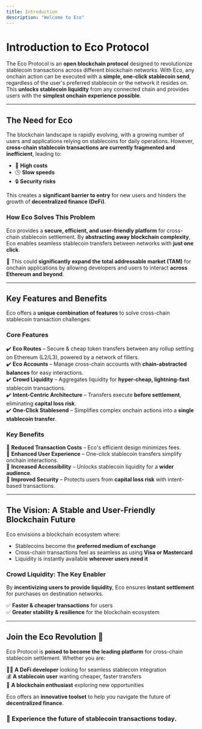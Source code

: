 ```yaml
---
title: Introduction
description: "Welcome to Eco"
---
```


# Introduction to Eco Protocol

The Eco Protocol is an **open blockchain protocol** designed to revolutionize stablecoin transactions across different blockchain networks. With Eco, any onchain action can be executed with a **simple, one-click stablecoin send**, regardless of the user's preferred stablecoin or the network it resides on. This **unlocks stablecoin liquidity** from any connected chain and provides users with the **simplest onchain experience possible**.  

---

## The Need for Eco

The blockchain landscape is rapidly evolving, with a growing number of users and applications relying on stablecoins for daily operations. However, **cross-chain stablecoin transactions are currently fragmented and inefficient**, leading to:  

- 🚨 **High costs**  
- 🕒 **Slow speeds**  
- 🔒 **Security risks**  

This creates a **significant barrier to entry** for new users and hinders the growth of **decentralized finance (DeFi)**.  

### **How Eco Solves This Problem**  

Eco provides a **secure, efficient, and user-friendly platform** for cross-chain stablecoin settlement. By **abstracting away blockchain complexity**, Eco enables seamless stablecoin transfers between networks with **just one click**.  

🚀 This could **significantly expand the total addressable market (TAM)** for onchain applications by allowing developers and users to interact **across Ethereum and beyond**.  

---

## Key Features and Benefits  

Eco offers a **unique combination of features** to solve cross-chain stablecoin transaction challenges:  

### **Core Features**  

✔️ **Eco Routes** – Secure & cheap token transfers between any rollup settling on Ethereum (L2/L3), powered by a network of fillers.  
✔️ **Eco Accounts** – Manage cross-chain accounts with **chain-abstracted balances** for easy interactions.  
✔️ **Crowd Liquidity** – Aggregates liquidity for **hyper-cheap, lightning-fast** stablecoin transactions.  
✔️ **Intent-Centric Architecture** – Transfers execute **before settlement**, eliminating **capital loss risk**.  
✔️ **One-Click Stablesend** – Simplifies complex onchain actions into a **single stablecoin transfer**.  

### **Key Benefits**  

🔹 **Reduced Transaction Costs** – Eco's efficient design minimizes fees.  
🔹 **Enhanced User Experience** – One-click stablecoin transfers simplify onchain interactions.  
🔹 **Increased Accessibility** – Unlocks stablecoin liquidity for a **wider audience**.  
🔹 **Improved Security** – Protects users from **capital loss risk** with intent-based transactions.  

---

## The Vision: A Stable and User-Friendly Blockchain Future  

Eco envisions a blockchain ecosystem where:  

- Stablecoins become the **preferred medium of exchange**  
- Cross-chain transactions feel as seamless as using **Visa or Mastercard**  
- Liquidity is instantly available **wherever users need it**  

### **Crowd Liquidity: The Key Enabler**  

By **incentivizing users to provide liquidity**, Eco ensures **instant settlement** for purchases on destination networks.  

✅ **Faster & cheaper transactions** for users  
✅ **Greater stability & resilience** for the blockchain ecosystem  

---

## Join the Eco Revolution 🚀  

Eco Protocol is **poised to become the leading platform** for cross-chain stablecoin settlement. Whether you are:  

👩‍💻 **A DeFi developer** looking for seamless stablecoin integration  
💰 **A stablecoin user** wanting cheaper, faster transfers  
🔗 **A blockchain enthusiast** exploring new opportunities  

Eco offers an **innovative toolset** to help you navigate the future of **decentralized finance**.  

### **🚀 Experience the future of stablecoin transactions today.**  

